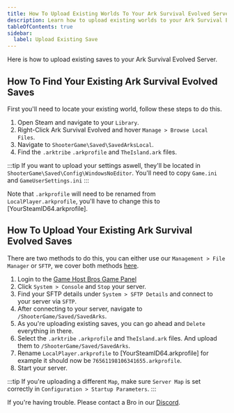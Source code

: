 ```yaml
---
title: How To Upload Existing Worlds To Your Ark Survival Evolved Server
description: Learn how to upload existing worlds to your Ark Survival Evolved server.
tableOfContents: true
sidebar:
  label: Upload Existing Save
---
```


Here is how to upload existing saves to your Ark Survival Evolved Server.

## How To Find Your Existing Ark Survival Evolved Saves

First you'll need to locate your existing world, follow these steps to do this.

1. Open Steam and navigate to your `Library`.
2. Right-Click Ark Survival Evolved and hover `Manage > Browse Local Files`.
3. Navigate to `ShooterGame\Saved\SavedArksLocal`.
4. Find the `.arktribe` `.arkprofile` and `TheIsland.ark` files.

:::tip
If you want to upload your settings aswell, they'll be located in `ShooterGame\Saved\Config\WindowsNoEditor`. You'll need to copy `Game.ini` and `GameUserSettings.ini`
:::

Note that `.arkprofile` will need to be renamed from `LocalPlayer.arkprofile`, you'll have to change this to [YourSteamID64.arkprofile].

## How To Upload Your Existing Ark Survival Evolved Saves

There are two methods to do this, you can either use our `Management > File Manager` or `SFTP`, we cover both methods [here](https://guides.gamehostbros.com/getting-started/uploading-files/).

1. Login to the [Game Host Bros Game Panel](https://panel.gamehostbros.com/)
2. Click `System > Console` and `Stop` your server.
2. Find your SFTP details under `System > SFTP Details` and connect to your server via `SFTP`.
3. After connecting to your server, navigate to `/ShooterGame/Saved/SavedArks`.
4. As you're uploading existing saves, you can go ahead and `Delete` everything in there.
5. Select the `.arktribe` `.arkprofile` and `TheIsland.ark` files. And upload them to `/ShooterGame/Saved/SavedArks`.
6. Rename `LocalPlayer.arkprofile` to [YourSteamID64.arkprofile] for example it should now be `76561198106341655.arkprofile`.
7. Start your server.

:::tip
If you're uploading a different `Map`, make sure `Server Map` is set correctly in `Configuration > Startup Parameters`.
:::

If you're having trouble. Please contact a Bro in our [Discord](https://discord.gg/FN4XgbAwzr).

